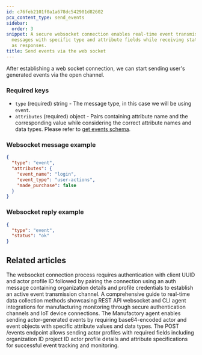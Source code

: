 ```yaml
---
id: c76feb2101f0a1a678dc542901d82602
pcx_content_type: send_events
sidebar:
  order: 3
snippet: A secure websocket connection enables real-time event transmission by sending
  messages with specific type and attribute fields while receiving status confirmations
  as responses.
title: Send events via the web socket
---
```


After establishing a web socket connection, we can start sending user's generated events via the open channel.

### Required keys

- `type` (required) string - The message type, in this case we will be using `event`.
- `attributes` (required) object - Pairs containing attribute name and the corresponding value while considering the correct attribute names and data types. Please refer to [get events schema](/products/manufactory/events/get_schema/).

### Websocket message example
```json
{
  "type": "event",
  "attributes": {
    "event_name": "login",
    "event_type": "user-actions",
    "made_purchase": false
  }
}
```

### Websocket reply example

```json
{
  "type": "event",
  "status": "ok"
}
```


## Related articles
<CardGrid>
<LinkTitleCard header="<b>Websocket > Connect to our web socket server</b>" href="/products/manufactory/collector/websocket/connect_to_ws/" > The websocket connection process requires authentication with client UUID and actor profile ID followed by pairing the connection using an auth message containing organization details and profile credentials to establish an active event transmission channel. </LinkTitleCard>
<LinkTitleCard header="<b>Collector > Collecting events via websocket</b>" href="/products/manufactory/collector/websocket/" > A comprehensive guide to real-time data collection methods showcasing REST API websocket and CLI agent integrations for manufacturing monitoring through secure authentication channels and IoT device connections. </LinkTitleCard>
<LinkTitleCard header="<b>Agent > Send events via the CLI agent</b>" href="/products/manufactory/collector/agent/send_events/" > The Manufactory agent enables sending actor-generated events by requiring base64-encoded actor and event objects with specific attribute values and data types. </LinkTitleCard>
<LinkTitleCard header="<b>Rest Api > Send events via the REST API</b>" href="/products/manufactory/collector/rest_api/send_events/" > The POST /events endpoint allows sending actor profiles with required fields including organization ID project ID actor profile details and attribute specifications for successful event tracking and monitoring. </LinkTitleCard>
</CardGrid>